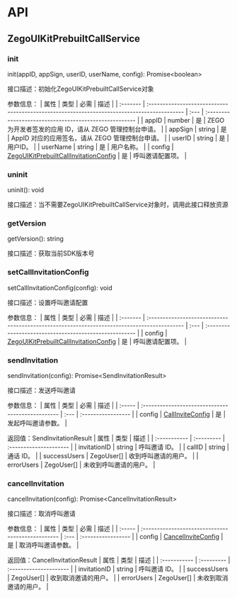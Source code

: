 # API

## ZegoUIKitPrebuiltCallService

### init

init(appID, appSign, userID, userName, config): Promise\<boolean\>

接口描述：初始化ZegoUIKitPrebuiltCallService对象

参数信息：
| 属性     | 类型                                                                                        | 必需 | 描述                                                   |
| :------- | :------------------------------------------------------------------------------------------ | :--- | :----------------------------------------------------- |
| appID    | number                                                                                      | 是   | ZEGO 为开发者签发的应用 ID，请从 ZEGO 管理控制台申请。 |
| appSign  | string                                                                                      | 是   | AppID 对应的应用签名，请从 ZEGO 管理控制台申请。       |
| userID   | string                                                                                      | 是   | 用户ID。                                               |
| userName | string                                                                                      | 是   | 用户名称。                                             |
| config   | [ZegoUIKitPrebuiltCallInvitationConfig](./Config.mdx#ZegoUIKitPrebuiltCallInvitationConfig) | 是   | 呼叫邀请配置项。                                         |


### uninit

uninit(): void

接口描述：当不需要ZegoUIKitPrebuiltCallService对象时，调用此接口释放资源

### getVersion

getVersion(): string

接口描述：获取当前SDK版本号

### setCallInvitationConfig

setCallInvitationConfig(config): void

接口描述：设置呼叫邀请配置

参数信息：
| 属性     | 类型                                                                                        | 必需 | 描述                                                   |
| :------- | :------------------------------------------------------------------------------------------ | :--- | :----------------------------------------------------- |
| config   | [ZegoUIKitPrebuiltCallInvitationConfig](./Config.mdx#ZegoUIKitPrebuiltCallInvitationConfig) | 是   | 呼叫邀请配置项。                                         |

### sendInvitation

sendInvitation(config): Promise\<SendInvitationResult\>

接口描述：发送呼叫邀请

参数信息：
| 属性   | 类型                                              | 必需 | 描述               |
| :----- | :------------------------------------------------ | :--- | :----------------- |
| config | [CallInviteConfig](./Config.mdx#CallInviteConfig) | 是   | 发起呼叫邀请参数。 |

返回值：SendInvitationResult
| 属性         | 类型       | 描述                   |
| :----------- | :--------- | :--------------------- |
| invitationID | string     | 呼叫邀请 ID。          |
| callID       | string     | 通话 ID。              |
| successUsers | ZegoUser[] | 收到呼叫邀请的用户。   |
| errorUsers   | ZegoUser[] | 未收到呼叫邀请的用户。 |


### cancelInvitation

cancelInvitation(config): Promise\<CancelInvitationResult\>

接口描述：取消呼叫邀请

参数信息：
| 属性        | 类型   | 必需 | 描述          |
| :----- | :------------------------------------------------ | :--- | :----------------- |
| config | [CancelInviteConfig](./Config.mdx#CancelInviteConfig) | 是   | 取消呼叫邀请参数。 |

返回值：CancelInvitationResult
| 属性         | 类型       | 描述                   |
| :----------- | :--------- | :--------------------- |
| invitationID | string     | 呼叫邀请 ID。          |
| successUsers | ZegoUser[] | 收到取消邀请的用户。   |
| errorUsers   | ZegoUser[] | 未收到取消邀请的用户。 |